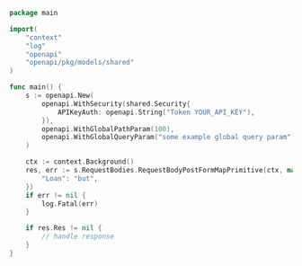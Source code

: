 ```go showLineNumbers copy filename="Request Body Post Form Map Primitive usage example"
package main

import(
	"context"
	"log"
	"openapi"
	"openapi/pkg/models/shared"
)

func main() {
    s := openapi.New(
        openapi.WithSecurity(shared.Security{
            APIKeyAuth: openapi.String("Token YOUR_API_KEY"),
        }),
        openapi.WithGlobalPathParam(100),
        openapi.WithGlobalQueryParam("some example global query param"),
    )

    ctx := context.Background()
    res, err := s.RequestBodies.RequestBodyPostFormMapPrimitive(ctx, map[string]string{
        "Loan": "but",
    })
    if err != nil {
        log.Fatal(err)
    }

    if res.Res != nil {
        // handle response
    }
}
```
